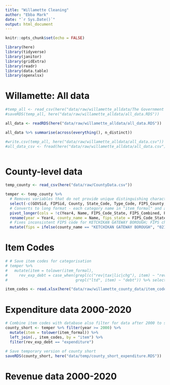 ```yaml
---
title: "Willamette Cleaning"
author: "Ebba Mark"
date: "`r Sys.Date()`"
output: html_document
---
```

```r
knitr::opts_chunk$set(echo = FALSE)

library(here)
library(tidyverse)
library(janitor)
library(gridExtra)
library(readr)
library(data.table)
library(openxlsx)
```

# Willamette: All data
```r

#temp_all <- read_csv(here("data/raw/willamette_alldata/The Government Finance Database_All Data.csv"))
#saveRDS(temp_all, here("data/raw/willamette_alldata/all_data.RDS"))

all_data <- readRDS(here("data/raw/willamette_alldata/all_data.RDS"))

all_data %>% summarise(across(everything(), n_distinct))

#write.csv(temp_all, here("data/raw/willamette_alldata/all_data.csv"))
#all_data_csv <- fread(here("data/raw/willamette_alldata/all_data.csv"))
  
```

# County-level data
```r
temp_county <- read_csv(here("data/raw/CountyData.csv"))

temper <- temp_county %>%
  # Removes variables that do not provide unique distinguishing characteristics
  select(-c(GOVSid, FIPSid, County, State_Code, Type_Code, FIPS_County, FIPS_Place, FYEndDate, YearPop, SchLevCode, FunctionCode, Enrollment)) %>%
  # Converts to long format - each category name in "item_formal" and amount in "amount"
  pivot_longer(cols = !c(Year4, Name, FIPS_Code_State, FIPS_Combined, Population), values_to = "amount", names_to = "item_formal") %>%
  rename(year = Year4, county_name = Name, fips_state = FIPS_Code_State, fips = FIPS_Combined) %>% 
  # Fixes inconsistent FIPS code for KETCHIKAN GATEWAY BOROUGH; FIPS changes in 2007 - verified that population total is consistent at time of switch (ie. unlikely there is a regrouping of counties)
  mutate(fips = ifelse(county_name == "KETCHIKAN GATEWAY BOROUGH", "02130", fips))

```

# Item Codes
```r
# # Save item codes for categorisation
# temper %>% 
#   mutate(item = tolower(item_formal), 
#     rev_exp_debt = case_when(grepl(c("rev|tax|lic|chg"), item) ~ "revenue",
#                              grepl("ltd", item) ~ "debt")) %>% select(item, rev_exp_debt) %>% distinct %>% write.xlsx(here("data/raw/willamette_county_data/item_codes.xlsx"))

item_codes <- read.xlsx(here("data/raw/willamette_county_data/item_codes.xlsx"))
```

# Expenditure data 2000-2020
```r
# Combine item codes with database also filter for data after 2000 to shorten dataset
county_short <- temper %>% filter(year >= 2000) %>% 
  mutate(item = tolower(item_formal)) %>% 
  left_join(., item_codes, by = "item") %>% 
  filter(rev_exp_debt == "expenditure")

# Save temporary version of county short
saveRDS(county_short, here("data/temp/county_short_expenditure.RDS"))

```

# Revenue data 2000-2020
```r



```

